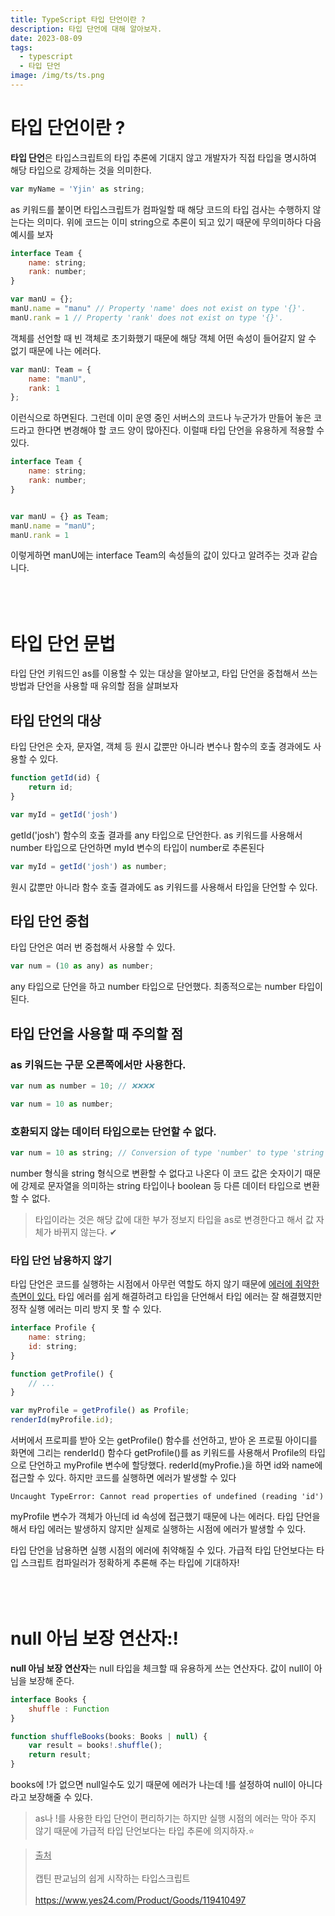 ```yaml
---
title: TypeScript 타입 단언이란 ?
description: 타입 단언에 대해 알아보자.
date: 2023-08-09
tags:
  - typescript
  - 타입 단언
image: /img/ts/ts.png
---
```


# 타입 단언이란 ?
**타입 단언**은 타입스크립트의 타입 추론에 기대지 않고 개발자가 직접 타입을 명시하여 해당 타입으로 강제하는 것을 의미한다.
```js
var myName = 'Yjin' as string;
```
as 키워드를 붙이면 타입스크립트가 컴파일할 때 해당 코드의 타입 검사는 수행하지 않는다는 의미다.
위에 코드는 이미 string으로 추론이 되고 있기 때문에 무의미하다 다음 예시를 보자
```js
interface Team {
    name: string;
    rank: number;
}

var manU = {};
manU.name = "manu" // Property 'name' does not exist on type '{}'.
manU.rank = 1 // Property 'rank' does not exist on type '{}'.
```
객체를 선언할 때 빈 객체로 초기화했기 때문에 해당 객체 어떤 속성이 들어갈지 알 수 없기 때문에 나는 에러다.
```js
var manU: Team = {
    name: "manU",
    rank: 1
};
```
이런식으로 하면된다. 그런데 이미 운영 중인 서버스의 코드나 누군가가 만들어 놓은 코드라고 한다면 변경해야 할 코드 양이 많아진다.
이럴때 타입 단언을 유용하게 적용할 수 있다.
```js
interface Team {
    name: string;
    rank: number;
}


var manU = {} as Team;
manU.name = "manU";
manU.rank = 1
```
이렇게하면 manU에는 interface Team의 속성들의 값이 있다고 알려주는 것과 같습니다. 
<br></br>
<br></br>
# 타입 단언 문법
타입 단언 키워드인 as를 이용할 수 있는 대상을 알아보고, 타입 단언을 중첩해서 쓰는 방법과 단언을 사용할 때 유의할 점을 살펴보자
## 타입 단언의 대상
타입 단언은 숫자, 문자열, 객체 등 원시 값뿐만 아니라 변수나 함수의 호출 경과에도 사용할 수 있다.
```js
function getId(id) {
    return id;
}

var myId = getId('josh')
```
getId('josh') 함수의 호출 결과를 any 타입으로 단언한다. as 키워드를 사용해서 number 타입으로 단언하면 myId 변수의 타입이 number로 추론된다
```js
var myId = getId('josh') as number;
```
원시 값뿐만 아니라 함수 호출 결과에도 as 키워드를 사용해서 타입을 단언할 수 있다.
## 타입 단언 중첩
타입 단언은 여러 번 중첩해서 사용할 수 있다.
```js
var num = (10 as any) as number;
```
any 타입으로 단언을 하고 number 타입으로 단언했다. 최종적으로는 number 타입이 된다.
## 타입 단언을 사용할 때 주의할 점
### as 키워드는 구문 오른쪽에서만 사용한다.
```js
var num as number = 10; // ❌❌❌❌

var num = 10 as number;
```
### 호환되지 않는 데이터 타입으로는 단언할 수 없다.
```js
var num = 10 as string; // Conversion of type 'number' to type 'string' may be a mistake because neither type sufficiently overlaps with the other. If this was intentional, convert the expression to 'unknown' first.
```
number 형식을 string 형식으로 변환할 수 없다고 나온다 이  코드 값은 숫자이기 때문에 강제로 문자열을 의미하는 string 타입이나 boolean 등 다른 데이터 타입으로 변환할 수 없다.
> 타입이라는 것은 해당 값에 대한 부가 정보지 타입을 as로 변경한다고 해서 값 자체가 바뀌지 않는다. ✔
### 타입 단언 남용하지 않기
타입 단언은 코드를 실행하는 시점에서 아무런 역할도 하지 않기 때문에 <u>에러에 취약한 측면이 있다.</u> 타입 에러를 쉽게 해결하려고 타입을 단언해서
타입 에러는 잘 해결했지만 정작 실행 에러는 미리 방지 못 할 수 있다.
```js
interface Profile {
    name: string;
    id: string;
}

function getProfile() {
    // ...
}

var myProfile = getProfile() as Profile;
renderId(myProfile.id);
```
서버에서 프로피를 받아 오는 getProfile() 함수를 선언하고, 받아 온 프로필 아이디를 화면에 그리는 renderId() 함수다
getProfile()를 as 키워드를 사용해서 Profile의 타입으로 단언하고 myProfile 변수에 할당했다. rederId(myProfie.)을 하면 id와 name에 접근할 수 있다.
하지만 코드를 실행하면 에러가 발생할 수 있다
```
Uncaught TypeError: Cannot read properties of undefined (reading 'id')
```
myProfile 변수가 객체가 아닌데 id 속성에 접근했기 때문에 나는 에러다. 타입 단언을 해서 타입 에러는 발생하지 않지만
실제로 실행하는 시점에 에러가 발생할 수 있다.

타입 단언을 남용하면 실행 시점의 에러에 취약해질 수 있다. 가급적 타입 단언보다는 타입 스크립트 컴파일러가 정확하게 추론해 주는 타입에 기대하자!
<br></br>
<br></br>
# null 아님 보장 연산자:!
**null 아님 보장 연산자**는 null 타입을 체크할 때 유용하게 쓰는 연산자다. 값이 null이 아님을 보장해 준다.
```js
interface Books {
    shuffle : Function
}

function shuffleBooks(books: Books | null) {
    var result = books!.shuffle();
    return result;
}
``` 
books에 !가 없으면 null일수도 있기 때문에 에러가 나는데 !를 설정하여 null이 아니다라고 보장해줄 수 있다.
> as나 !를 사용한 타입 단언이 편리하기는 하지만 실행 시점의 에러는 막아 주지 않기 때문에 가급적 타입 단언보다는 타입 추론에 의지하자.⭐


> <u>출처</u>
> <br></br>
> 캡틴 판교님의 쉽게 시작하는 타입스크립트 <br></br>
> https://www.yes24.com/Product/Goods/119410497